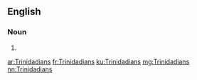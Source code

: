 ==English==

===Noun===
{{head|en}}

# {{plural of|Trinidadian}}

[[ar:Trinidadians]]
[[fr:Trinidadians]]
[[ku:Trinidadians]]
[[mg:Trinidadians]]
[[nn:Trinidadians]]